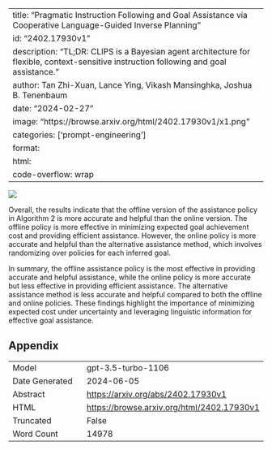 
---
title: "Pragmatic Instruction Following and Goal Assistance via Cooperative Language-Guided Inverse Planning"
id: "2402.17930v1"
description: "TL;DR: CLIPS is a Bayesian agent architecture for flexible, context-sensitive instruction following and goal assistance."
author: Tan Zhi-Xuan, Lance Ying, Vikash Mansinghka, Joshua B. Tenenbaum
date: "2024-02-27"
image: "https://browse.arxiv.org/html/2402.17930v1/x1.png"
categories: ['prompt-engineering']
format:
  html:
    code-overflow: wrap
---

![](https://browse.arxiv.org/html/2402.17930v1/x1.png)



Overall, the results indicate that the offline version of the assistance policy in Algorithm 2 is more accurate and helpful than the online version. The offline policy is more effective in minimizing expected goal achievement cost and providing efficient assistance. However, the online policy is more accurate and helpful than the alternative assistance method, which involves randomizing over policies for each inferred goal.

In summary, the offline assistance policy is the most effective in providing accurate and helpful assistance, while the online policy is more accurate but less effective in providing efficient assistance. The alternative assistance method is less accurate and helpful compared to both the offline and online policies. These findings highlight the importance of minimizing expected cost under uncertainty and leveraging linguistic information for effective goal assistance.

## Appendix

|          |          |
|----------|----------|
| Model     | gpt-3.5-turbo-1106       |
| Date Generated     | 2024-06-05       |
| Abstract | [https://arxiv.org/abs/2402.17930v1](https://arxiv.org/abs/2402.17930v1)        |
| HTML     | [https://browse.arxiv.org/html/2402.17930v1](https://browse.arxiv.org/html/2402.17930v1)       |
| Truncated       | False       |
| Word Count       | 14978       |